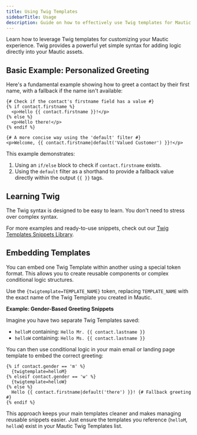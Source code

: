 ```yaml
---
title: Using Twig Templates
sidebarTitle: Usage
description: Guide on how to effectively use Twig templates for Mautic personalization.
---
```


Learn how to leverage Twig templates for customizing your Mautic experience. Twig provides a powerful yet simple syntax for adding logic directly into your Mautic assets.

## Basic Example: Personalized Greeting

Here's a fundamental example showing how to greet a contact by their first name, with a fallback if the name isn't available:

```twig
{# Check if the contact's firstname field has a value #}
{% if contact.firstname %}
  <p>Hello {{ contact.firstname }}!</p>
{% else %}
  <p>Hello there!</p>
{% endif %}

{# A more concise way using the 'default' filter #}
<p>Welcome, {{ contact.firstname|default('Valued Customer') }}!</p>
```

This example demonstrates:
1.  Using an `if/else` block to check if `contact.firstname` exists.
2.  Using the `default` filter as a shorthand to provide a fallback value directly within the output `{{ }}` tags.

## Learning Twig

The Twig syntax is designed to be easy to learn. You don't need to stress over complex syntax.

For more examples and ready-to-use snippets, check out our [Twig Templates Snippets Library](/twig-templates/snippets).

## Embedding Templates

You can embed one Twig Template within another using a special token format. This allows you to create reusable components or complex conditional logic structures.

Use the `{twigtemplate=TEMPLATE_NAME}` token, replacing `TEMPLATE_NAME` with the exact name of the Twig Template you created in Mautic.

**Example: Gender-Based Greeting Snippets**

Imagine you have two separate Twig Templates saved:
*   `helloM` containing: `Hello Mr. {{ contact.lastname }}`
*   `helloW` containing: `Hello Ms. {{ contact.lastname }}`

You can then use conditional logic in your main email or landing page template to embed the correct greeting:

```twig
{% if contact.gender == 'm' %}
  {twigtemplate=helloM}
{% elseif contact.gender == 'w' %}
  {twigtemplate=helloW}
{% else %}
  Hello {{ contact.firstname|default('there') }}! {# Fallback greeting #}
{% endif %}
```

This approach keeps your main templates cleaner and makes managing reusable snippets easier. Just ensure the templates you reference (`helloM`, `helloW`) exist in your Mautic Twig Templates list.
